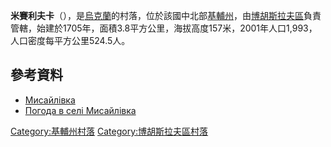 {{coord|49|34|13|N|30|48|26|E|scale:30000|display=title}}

'''米賽利夫卡'''（{{lang-uk|Мисайлівка}}），是[[烏克蘭|烏克蘭]]的村落，位於該國中北部[[基輔州|基輔州]]，由[[博胡斯拉夫區|博胡斯拉夫區]]負責管轄，始建於1705年，面積3.8平方公里，海拔高度157米，2001年人口1,993，人口密度每平方公里524.5人。

==參考資料==
* [http://w1.c1.rada.gov.ua/pls/z7502/A005?rdat1=21.05.2013&rf7571=15153 Мисайлівка]{{dead link|date=2018年4月 |bot=InternetArchiveBot |fix-attempted=yes }}
* [http://weather.in.ua/ua/kievskaja/15799 Погода в селі Мисайлівка] {{Wayback|url=http://weather.in.ua/ua/kievskaja/15799 |date=20170615185250 }}

{{DEFAULTSORT:Мисайлівка}}
[[Category:基輔州村落|Category:基輔州村落]]
[[Category:博胡斯拉夫區村落|Category:博胡斯拉夫區村落]]


{{Kiev-geo-stub}}
